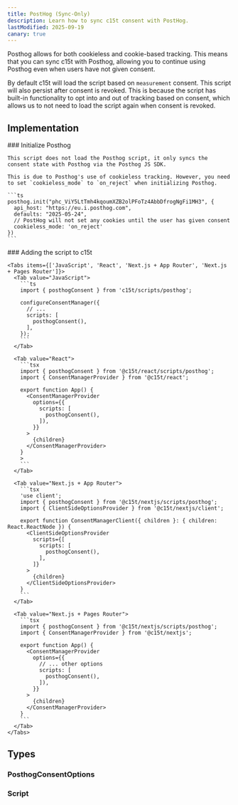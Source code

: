 ```yaml
---
title: PostHog (Sync-Only)
description: Learn how to sync c15t consent with PostHog.
lastModified: 2025-09-19
canary: true
---
```


Posthog allows for both cookieless and cookie-based tracking. This means that you can sync c15t with Posthog, allowing you to continue using Posthog even when users have not given consent.

By default c15t will load the script based on `measurement` consent. This script will also persist after consent is revoked. This is because the script has built-in functionality to opt into and out of tracking based on consent, which allows us to not need to load the script again when consent is revoked.

## Implementation

<Steps>
  <Step>
    ### Initialize Posthog

    This script does not load the Posthog script, it only syncs the consent state with Posthog via the Posthog JS SDK.

    This is due to Posthog's use of cookieless tracking. However, you need to set `cookieless_mode` to `on_reject` when initializing Posthog.

    ```ts
    posthog.init("phc_ViY5LtTmh4kqoumXZB2olPFoTz4AbbDfrogNgFi1MH3", {
      api_host: "https://eu.i.posthog.com",
      defaults: "2025-05-24",
      // PostHog will not set any cookies until the user has given consent
      cookieless_mode: 'on_reject'
    })
    ```
  </Step>

  <Step>
    ### Adding the script to c15t

    <Tabs items={['JavaScript', 'React', 'Next.js + App Router', 'Next.js + Pages Router']}>
      <Tab value="JavaScript">
        ```ts
        import { posthogConsent } from 'c15t/scripts/posthog';

        configureConsentManager({
          // ... 
          scripts: [
            posthogConsent(),
          ],
        });
        ```
      </Tab>

      <Tab value="React">
        ```tsx
        import { posthogConsent } from '@c15t/react/scripts/posthog';
        import { ConsentManagerProvider } from '@c15t/react';

        export function App() { 
          <ConsentManagerProvider
            options={{
              scripts: [
                posthogConsent(),
              ]),
            }}
          >
            {children}
          </ConsentManagerProvider>
        }
        >
        ```
      </Tab>

      <Tab value="Next.js + App Router">
        ```tsx
        'use client';
        import { posthogConsent } from '@c15t/nextjs/scripts/posthog';
        import { ClientSideOptionsProvider } from '@c15t/nextjs/client';

        export function ConsentManagerClient({ children }: { children: React.ReactNode }) { 
          <ClientSideOptionsProvider
            scripts={[
              scripts: [
                posthogConsent(),
              ],
            ]}
          >
            {children}
          </ClientSideOptionsProvider>
        }
        ```
      </Tab>

      <Tab value="Next.js + Pages Router">
        ```tsx
        import { posthogConsent } from '@c15t/nextjs/scripts/posthog';
        import { ConsentManagerProvider } from '@c15t/nextjs';

        export function App() { 
          <ConsentManagerProvider
            options={{
              // ... other options
              scripts: [
                posthogConsent(),
              ]),
            }}
          >
            {children}
          </ConsentManagerProvider>
        }
        ```
      </Tab>
    </Tabs>
  </Step>
</Steps>

## Types

### PosthogConsentOptions

<AutoTypeTable path="./packages/core/src/scripts/posthog.ts" name="PosthogConsentOptions" />

### Script

<AutoTypeTable path="./packages/core/src/libs/script-loader/types.ts" name="Script" />